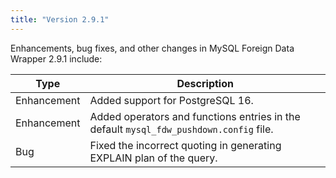 ```yaml
---
title: "Version 2.9.1"
---
```



Enhancements, bug fixes, and other changes in MySQL Foreign Data Wrapper 2.9.1 include:

| Type        | Description                                                                                                                      |
| ----------- |----------------------------------------------------------------------------------------------------------------------------------|
| Enhancement | Added support for PostgreSQL 16.                                                                                                 |
| Enhancement | Added operators and functions entries in the default `mysql_fdw_pushdown.config` file.                                           |
| Bug         | Fixed the incorrect quoting in generating EXPLAIN plan of the query.                                                             |


